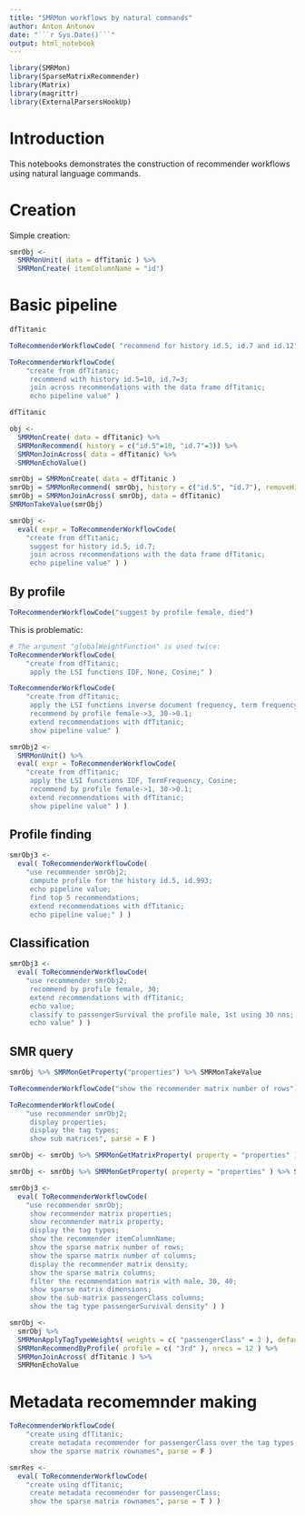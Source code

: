 ```yaml
---
title: "SMRMon workflows by natural commands"
author: Anton Antonov
date: "```r Sys.Date()```"
output: html_notebook
---
```


```r
library(SMRMon)
library(SparseMatrixRecommender)
library(Matrix)
library(magrittr)
library(ExternalParsersHookUp)
```

# Introduction

This notebooks demonstrates the construction of recommender workflows
using natural language commands.

# Creation

Simple creation:

```r
smrObj <-
  SMRMonUnit( data = dfTitanic ) %>%
  SMRMonCreate( itemColumnName = "id")
```

# Basic pipeline

```r
dfTitanic
```
```r
ToRecommenderWorkflowCode( "recommend for history id.5, id.7 and id.12", parse = F )
```

```r
ToRecommenderWorkflowCode( 
    "create from dfTitanic;
     recommend with history id.5=10, id.7=3; 
     join across recommendations with the data frame dfTitanic; 
     echo pipeline value" ) 
```

```r
dfTitanic
```

```r
obj <- 
  SMRMonCreate( data = dfTitanic) %>%
  SMRMonRecommend( history = c("id.5"=10, "id.7"=3)) %>%
  SMRMonJoinAcross( data = dfTitanic) %>%
  SMRMonEchoValue()
```

```r
smrObj = SMRMonCreate( data = dfTitanic ) 
smrObj = SMRMonRecommend( smrObj, history = c("id.5", "id.7"), removeHistoryQ = FALSE )
smrObj = SMRMonJoinAcross( smrObj, data = dfTitanic)
SMRMonTakeValue(smrObj)
```


```r
smrObj <-
  eval( expr = ToRecommenderWorkflowCode( 
    "create from dfTitanic;
     suggest for history id.5, id.7; 
     join across recommendations with the data frame dfTitanic; 
     echo pipeline value" ) ) 
```


## By profile

```r
ToRecommenderWorkflowCode("suggest by profile female, died")
```

This is problematic:

```r
# The argument "globalWeightFunction" is used twice:
ToRecommenderWorkflowCode( 
    "create from dfTitanic; 
     apply the LSI functions IDF, None, Cosine;" )
```


```r
ToRecommenderWorkflowCode( 
    "create from dfTitanic; 
     apply the LSI functions inverse document frequency, term frequency, and cosine;
     recommend by profile female->3, 30->0.1; 
     extend recommendations with dfTitanic; 
     show pipeline value" )
```

```r
smrObj2 <-
  SMRMonUnit() %>% 
  eval( expr = ToRecommenderWorkflowCode( 
    "create from dfTitanic; 
     apply the LSI functions IDF, TermFrequency, Cosine;
     recommend by profile female->1, 30->0.1; 
     extend recommendations with dfTitanic; 
     show pipeline value" ) )
```

## Profile finding


```r
smrObj3 <- 
  eval( ToRecommenderWorkflowCode( 
    "use recommender smrObj2; 
     compute profile for the history id.5, id.993; 
     echo pipeline value;
     find top 5 recommendations;
     extend recommendations with dfTitanic;
     echo pipeline value;" ) )
```

## Classification

```r
smrObj3 <- 
  eval( ToRecommenderWorkflowCode( 
    "use recommender smrObj2; 
     recommend by profile female, 30;
     extend recommendations with dfTitanic;
     echo value;
     classify to passengerSurvival the profile male, 1st using 30 nns;
     echo value" ) )
```

## SMR query

```r
smrObj %>% SMRMonGetProperty("properties") %>% SMRMonTakeValue
```

```r
ToRecommenderWorkflowCode("show the recommender matrix number of rows")
```
```r
ToRecommenderWorkflowCode( 
    "use recommender smrObj2;
     display properties;
     display the tag types;
     show sub matrices", parse = F )
```
```r
smrObj <- smrObj %>% SMRMonGetMatrixProperty( property = "properties" ) %>% SMRMonEchoValue
```

```r
smrObj <- smrObj %>% SMRMonGetProperty( property = "properties" ) %>% SMRMonEchoValue
```


```r
smrObj3 <-
  eval( ToRecommenderWorkflowCode( 
    "use recommender smrObj;
     show recommender matrix properties;
     show recommender matrix property;
     display the tag types;
     show the recommender itemColumnName;
     show the sparse matrix number of rows;
     show the sparse matrix number of columns;
     display the recommender matrix density;
     show the sparse matrix columns;
     filter the recommendation matrix with male, 30, 40;
     show sparse matrix dimensions;
     show the sub-matrix passengerClass columns;
     show the tag type passengerSurvival density" ) )
```

```r
smrObj <- 
  smrObj %>% 
  SMRMonApplyTagTypeWeights( weights = c( "passengerClass" = 2 ), default = 0 ) %>% 
  SMRMonRecommendByProfile( profile = c( "3rd" ), nrecs = 12 ) %>% 
  SMRMonJoinAcross( dfTitanic ) %>% 
  SMRMonEchoValue
```

# Metadata recomemnder making

```r
ToRecommenderWorkflowCode( 
    "create using dfTitanic;
     create metadata recommender for passengerClass over the tag types passengerSex and passengerSurvival;
     show the sparse matrix rownames", parse = F ) 
```

```r
smrRes <- 
  eval( ToRecommenderWorkflowCode( 
    "create using dfTitanic;
     create metadata recommender for passengerClass;
     show the sparse matrix rownames", parse = T ) )
```

